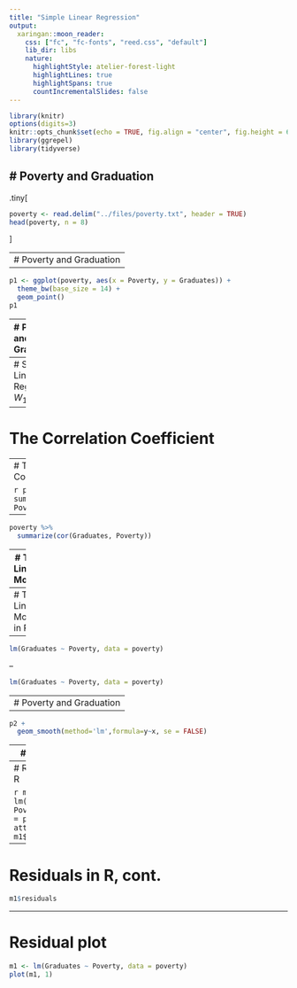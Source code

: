 ```yaml
---
title: "Simple Linear Regression"
output:
  xaringan::moon_reader:
    css: ["fc", "fc-fonts", "reed.css", "default"]
    lib_dir: libs
    nature:
      highlightStyle: atelier-forest-light
      highlightLines: true
      highlightSpans: true
      countIncrementalSlides: false
---
```


```r
library(knitr)
options(digits=3)
knitr::opts_chunk$set(echo = TRUE, fig.align = "center", fig.height = 6.5, fig.width = 9)
library(ggrepel)
library(tidyverse)
```

# Poverty and Graduation
--

.tiny[
```r
poverty <- read.delim("../files/poverty.txt", header = TRUE)
head(poverty, n = 8)
```
]

---
# Poverty and Graduation
--

```r
p1 <- ggplot(poverty, aes(x = Poverty, y = Graduates)) +
  theme_bw(base_size = 14) +
  geom_point()
p1
```


---
# Poverty and Graduation

```r
p2 <- p1 +
  geom_text_repel(aes(label = State))
p2
```

---
# Simple Linear Regression: $W_1 \sim W_2$


---
# The Correlation Coefficient


---
# The Correlation Coefficient in R

```r
poverty %>%
  summarize(cor(Graduates, Poverty))
```

--

```r
poverty %>%
  summarize(cor(Graduates, Poverty))
```


---
# The Linear Model

---
# The Linear Model in R
--

```r
lm(Graduates ~ Poverty, data = poverty)
```

--

```r
lm(Graduates ~ Poverty, data = poverty)
```


---
# Poverty and Graduation
--

```r
p2 +
  geom_smooth(method='lm',formula=y~x, se = FALSE)
```


---
# Residuals

---
# Residuals in R

```r
m1 <- lm(Graduates ~ Poverty, data = poverty)
attributes(m1)
m1$fitted
```

---
# Residuals in R, cont.

```r
m1$residuals
```


---
# Residual plot

```r
m1 <- lm(Graduates ~ Poverty, data = poverty)
plot(m1, 1)
```

